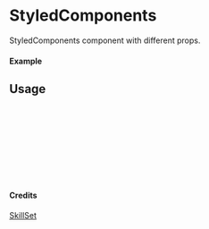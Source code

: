 
<Meta of={StyledComponents} title="SkillSet/StyledComponents" />

# StyledComponents

StyledComponents component with different props.

#### Example

<Canvas of={StyledComponents.Primary} />

## Usage

```ts
import { StyledComponents } from "yadl-ui";

const Example = () => {
  return (
      <StyledComponents />
  );
};

export default Example;
```

#### Credits
[SkillSet](https://skillicons.dev)
